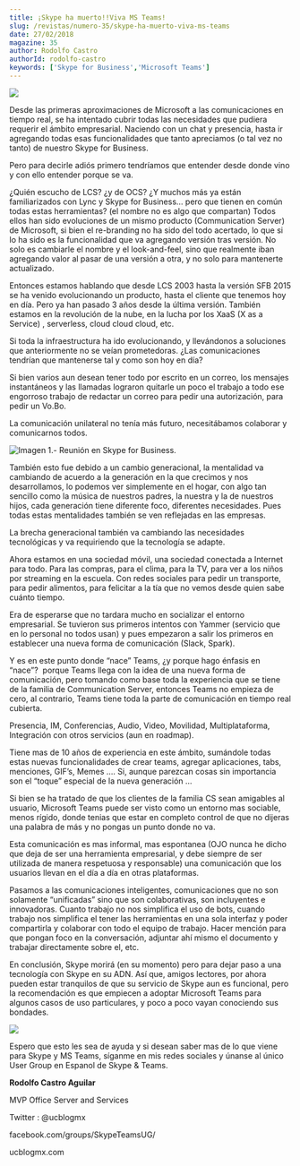 ```yaml
---
title: ¡Skype ha muerto!!Viva MS Teams!
slug: /revistas/numero-35/skype-ha-muerto-viva-ms-teams
date: 27/02/2018
magazine: 35
author: Rodolfo Castro
authorId: rodolfo-castro
keywords: ['Skype for Business','Microsoft Teams']
---
```



<ArticleHeader frontmatter={props.pageContext.frontmatter} />



![](../../../images/numero35/skype-ha-muerto-viva-ms-teams/image1.jpeg)

Desde las primeras aproximaciones de Microsoft a las comunicaciones en tiempo real, se ha intentado cubrir todas las necesidades que pudiera requerir el ámbito empresarial. Naciendo con un chat y presencia, hasta ir agregando todas esas funcionalidades que tanto apreciamos (o tal vez no tanto) de nuestro Skype for Business.

Pero para decirle adiós primero tendríamos que entender desde donde vino y con ello entender porque se va.

¿Quién escucho de LCS? ¿y de OCS? ¿Y muchos más ya están familiarizados con Lync y Skype for Business… pero que tienen en común todas estas herramientas? (el nombre no es algo que compartan) Todos ellos han sido evoluciones de un mismo producto (Communication Server) de Microsoft, si bien el re-branding no ha sido del todo acertado, lo que si lo ha sido es la funcionalidad que va agregando versión tras versión. No solo es cambiarle el nombre y el look-and-feel, sino que realmente iban agregando valor al pasar de una versión a otra, y no solo para mantenerte actualizado.

Entonces estamos hablando que desde LCS 2003 hasta la versión SFB 2015 se ha venido evolucionando un producto, hasta el cliente que tenemos hoy en día. Pero ya han pasado 3 años desde la última versión. También estamos en la revolución de la nube, en la lucha por los XaaS (X as a Service) , serverless, cloud cloud cloud, etc.

Si toda la infraestructura ha ido evolucionando, y llevándonos a soluciones que anteriormente no se veían prometedoras. ¿Las comunicaciones tendrían que mantenerse tal y como son hoy en día?

Si bien varios aun desean tener todo por escrito en un correo, los mensajes instantáneos y las llamadas lograron quitarle un poco el trabajo a todo ese engorroso trabajo de redactar un correo para pedir una autorización, para pedir un Vo.Bo.

La comunicación unilateral no tenía más futuro, necesitábamos colaborar y comunicarnos todos.

![Imagen 1.- Reunión en Skype for Business.](../../../images/numero35/skype-ha-muerto-viva-ms-teams/image2.png)

También esto fue debido a un cambio generacional, la mentalidad va cambiando de acuerdo a la generación en la que crecimos y nos desarrollamos, lo podemos ver simplemente en el hogar, con algo tan sencillo como la música de nuestros padres, la nuestra y la de nuestros hijos, cada generación tiene diferente foco, diferentes necesidades. Pues todas estas mentalidades también se ven reflejadas en las empresas.

La brecha generacional también va cambiando las necesidades tecnológicas y va requiriendo que la tecnología se adapte.

Ahora estamos en una sociedad móvil, una sociedad conectada a Internet para todo. Para las compras, para el clima, para la TV, para ver a los niños por streaming en la escuela. Con redes sociales para pedir un transporte, para pedir alimentos, para felicitar a la tía que no vemos desde quien sabe cuánto tiempo.

Era de esperarse que no tardara mucho en socializar el entorno empresarial. Se tuvieron sus primeros intentos con Yammer (servicio que en lo personal no todos usan) y pues empezaron a salir los primeros en establecer una nueva forma de comunicación (Slack, Spark).

Y es en este punto donde “nace” Teams, ¿y porque hago énfasis en “nace”?  porque Teams llega con la idea de una nueva forma de comunicación, pero tomando como base toda la experiencia que se tiene de la familia de Communication Server, entonces Teams no empieza de cero, al contrario, Teams tiene toda la parte de comunicación en tiempo real cubierta.

Presencia, IM, Conferencias, Audio, Video, Movilidad, Multiplataforma, Integración con otros servicios (aun en roadmap).

Tiene mas de 10 años de experiencia en este ámbito, sumándole todas estas nuevas funcionalidades de crear teams, agregar aplicaciones, tabs, menciones, GIF’s, Memes …. Si, aunque parezcan cosas sin importancia son el “toque” especial de la nueva generación …

Si bien se ha tratado de que los clientes de la familia CS sean amigables al usuario, Microsoft Teams puede ser visto como un entorno mas sociable, menos rígido, donde tenias que estar en completo control de que no dijeras una palabra de más y no pongas un punto donde no va.

Esta comunicación es mas informal, mas espontanea (OJO nunca he dicho que deja de ser una herramienta empresarial, y debe siempre de ser utilizada de manera respetuosa y responsable) una comunicación que los usuarios llevan en el día a día en otras plataformas.

Pasamos a las comunicaciones inteligentes, comunicaciones que no son solamente “unificadas” sino que son colaborativas, son incluyentes e innovadoras. Cuanto trabajo no nos simplifica el uso de bots, cuando trabajo nos simplifica el tener las herramientas en una sola interfaz y poder compartirla y colaborar con todo el equipo de trabajo. Hacer mención para que pongan foco en la conversación, adjuntar ahí mismo el documento y trabajar directamente sobre el, etc.

En conclusión, Skype morirá (en su momento) pero para dejar paso a una tecnología con Skype en su ADN. Así que, amigos lectores, por ahora pueden estar tranquilos de que su servicio de Skype aun es funcional, pero la recomendación es que empiecen a adoptar Microsoft Teams para algunos casos de uso particulares, y poco a poco vayan conociendo sus bondades.

![](../../../images/numero35/skype-ha-muerto-viva-ms-teams/image3.png)

Espero que esto les sea de ayuda y si desean saber mas de lo que viene para Skype y MS Teams, síganme en mis redes sociales y únanse al único User Group en Espanol de Skype & Teams.



**Rodolfo Castro Aguilar**

MVP Office Server and Services

Twitter : @ucblogmx

facebook.com/groups/SkypeTeamsUG/

ucblogmx.com ​

